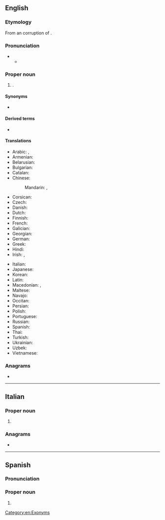 {{also|Nicósia}}
==English==
{{wikipedia}}

===Etymology===
From an {{der|en|fro|-}} corruption of {{der|en|grc|Λευκωσία}}.<br>{{etystub|en}}

===Pronunciation===
* {{IPA|en|/ˌnɪkəˈsiːə/}}
** {{audio|en|LL-Q1860 (eng)-Vealhurl-Nicosia.wav|Audio (UK)}}

===Proper noun===
{{en-proper noun}}

# {{place|en|capital city|c/Cyprus|;|capital city|c/Northern Cyprus}}.

====Synonyms====
* {{l|en|Lefkosia}}

====Derived terms====
* {{l|en|Nicosian}}

====Translations====
{{trans-top|capital of Cyprus}}
* Arabic: {{t|ar|نِيقُوسِيَا|f|tr=nīqōsiyā}}, {{t|ar|لِفْقُسِيَة|f}} {{qualifier|archaic}}
* Armenian: {{t|hy|Նիկոսիա}}
* Belarusian: {{t|be|Нікасі́я|f}}
* Bulgarian: {{t|bg|Нико́зия|f}}
* Catalan: {{t|ca|Nicòsia|f}}
* Chinese:
*: Mandarin: {{t+|cmn|尼科西亞}}, {{t+|cmn|尼科西亚|tr=Níkēxīyǎ}}
* Corsican: {{t|co|Nicosia|f}}
* Czech: {{t+|cs|Nikósie|f}}
* Danish: {{t|da|Nicosia}}
* Dutch: {{t|nl|Nicosia|n}}
* Finnish: {{t+|fi|Nikosia}}
* French: {{t+|fr|Nicosie|f}}
* Galician: {{t+|gl|Nicosia|f}}
* Georgian: {{t|ka|ნიქოზია}}
* German: {{t+|de|Nikosia|n}}
* Greek: {{t+|el|Λευκωσία|f}}
* Hindi: {{t|hi|निकोसिया}}
* Irish: {{t|ga|Niocóis|f|alt=an Niocóis}}, {{t|ga|Leafcóis|f|alt=an Leafcóis}}
{{trans-mid}}
* Italian: {{t|it|Nicosia|f}}
* Japanese: {{t|ja|ニコシア|tr=Nikoshia}}
* Korean: {{t|ko|^니코시아}}
* Latin: {{t|la|Nicosia|f}}
* Macedonian: {{t|mk|Никозија|f}}, {{t|mk|Левкозија|f}}
* Maltese: {{t|mt|Nikosija}}
* Navajo: {{t|nv|Nikʼóósiya}}
* Occitan: {{t|oc|Nicosia|f}}
* Persian: {{t|fa|نیکوزیا|tr=nikozyâ}}
* Polish: {{t+|pl|Nikozja|f}}
* Portuguese: {{t+|pt|Nicósia|f}}
* Russian: {{t|ru|Никоси́я|f}}
* Spanish: {{t+|es|Nicosia}}
* Thai: {{t|th|นิโคเซีย}}
* Turkish: {{t+|tr|Lefkoşa}}
* Ukrainian: {{t|uk|Нікосі́я|f}}
* Uzbek: {{t|uz|Nikosiya}}
* Vietnamese: {{t|vi|Ni-cô-xi-a}}
{{trans-bottom}}

===Anagrams===
* {{anagrams|en|a=aciinos|Nicasio|icosian}}

[[Category:en:Exonyms]]

----

==Italian==
{{wikipedia|lang=it}}

===Proper noun===
{{it-proper noun|f}}

# {{place|it|capital city|c/Cyprus|;|capital city|c/Northern Cyprus|t1=Nicosia}}

{{C|it|Exonyms}}

===Anagrams===
* {{anagrams|it|a=aciinos|acinosi|ci siano|cianosi}}

----

==Spanish==

=== Pronunciation ===
{{es-IPA}}

===Proper noun===
{{es-proper noun}}

# {{place|es|capital city|c/Cyprus|;|capital city|c/Northern Cyprus|t1=Nicosia}}

{{C|es|Exonyms}}